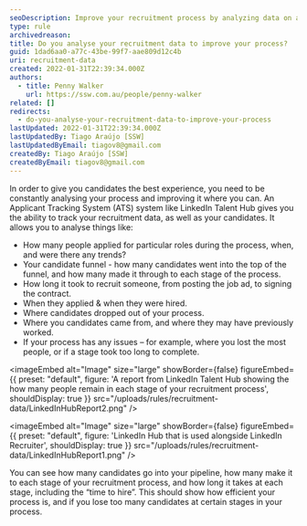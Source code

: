 ```yaml
---
seoDescription: Improve your recruitment process by analyzing data on applicant tracking systems like LinkedIn Talent Hub to identify trends and optimize candidate experience.
type: rule
archivedreason:
title: Do you analyse your recruitment data to improve your process?
guid: 1dad6aa0-a77c-43be-99f7-aae809d12c4b
uri: recruitment-data
created: 2022-01-31T22:39:34.000Z
authors:
  - title: Penny Walker
    url: https://ssw.com.au/people/penny-walker
related: []
redirects:
  - do-you-analyse-your-recruitment-data-to-improve-your-process
lastUpdated: 2022-01-31T22:39:34.000Z
lastUpdatedBy: Tiago Araújo [SSW]
lastUpdatedByEmail: tiagov8@gmail.com
createdBy: Tiago Araújo [SSW]
createdByEmail: tiagov8@gmail.com
---
```


In order to give you candidates the best experience, you need to be constantly analysing your process and improving it where you can.
An Applicant Tracking System (ATS) system like LinkedIn Talent Hub gives you the ability to track your recruitment data, as well as your candidates. It allows you to analyse things like:

- How many people applied for particular roles during the process, when, and were there any trends?
- Your candidate funnel - how many candidates went into the top of the funnel, and how many made it through to each stage of the process.
- How long it took to recruit someone, from posting the job ad, to signing the contract.
- When they applied & when they were hired.
- Where candidates dropped out of your process.
- Where you candidates came from, and where they may have previously worked.
- If your process has any issues – for example, where you lost the most people, or if a stage took too long to complete.


<imageEmbed
  alt="Image"
  size="large"
  showBorder={false}
  figureEmbed={{
    preset: "default",
    figure: 'A report from LinkedIn Talent Hub showing the how many people remain in each stage of your recruitment process',
    shouldDisplay: true
  }}
  src="/uploads/rules/recruitment-data/LinkedInHubReport2.png"
/>


<imageEmbed
  alt="Image"
  size="large"
  showBorder={false}
  figureEmbed={{
    preset: "default",
    figure: 'LinkedIn Hub that is used alongside LinkedIn Recruiter',
    shouldDisplay: true
  }}
  src="/uploads/rules/recruitment-data/LinkedInHubReport1.png"
/>

You can see how many candidates go into your pipeline, how many make it to each stage of your recruitment process, and how long it takes at each stage, including the “time to hire”. This should show how efficient your process is, and if you lose too many candidates at certain stages in your process.
